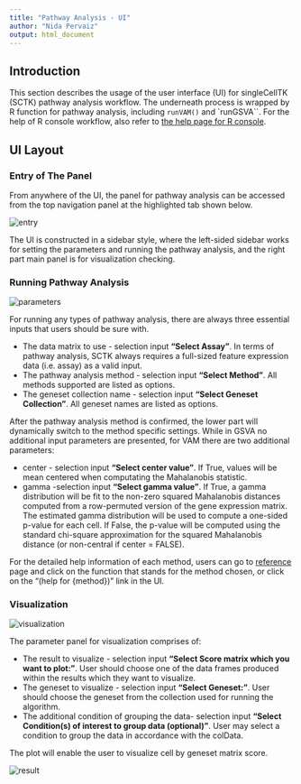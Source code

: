```yaml
---
title: "Pathway Analysis - UI"
author: "Nida Pervaiz"
output: html_document
---
```


## Introduction

This section describes the usage of the user interface (UI) for singleCellTK (SCTK) pathway analysis workflow. The underneath process is wrapped by R function for pathway analysis, including `runVAM()` and `runGSVA``. For the help of R console workflow, also refer to [the help page for R console](pathwayAnalysis.html).  

## UI Layout

### Entry of The Panel

From anywhere of the UI, the panel for pathway analysis can be accessed from the top navigation panel at the highlighted tab shown below.

![entry](ui_screenshots/pathwayAnalysis/path_ui_entry.PNG)\

The UI is constructed in a sidebar style, where the left-sided sidebar works for setting the parameters and running the pathway analysis, and the right part main panel is for visualization checking.  

### Running Pathway Analysis

![parameters](ui_screenshots/pathwayAnalysis/path_ui_parameters.PNG)\

For running any types of pathway analysis, there are always three essential inputs that users should be sure with.

- The data matrix to use - selection input **"Select Assay"**. In terms of pathway analysis, SCTK always requires a full-sized feature expression data (i.e. assay) as a valid input.
- The pathway analysis method - selection input **"Select Method"**. All methods supported are listed as options.
- The geneset collection name - selection input **"Select Geneset Collection"**. All geneset names are listed as options.

After the pathway analysis method is confirmed, the lower part will dynamically switch to the method specific settings. While in GSVA no additional input parameters are presented, for VAM there are two additional parameters: 

- center  - selection input **"Select center value"**. If True, values will be mean centered when computating the Mahalanobis statistic. 
- gamma  -selection input **"Select gamma value"**. If True, a gamma distribution will be fit to the non-zero squared Mahalanobis distances computed from a row-permuted version of the gene expression matrix. The estimated gamma distribution will be used to compute a one-sided p-value for each cell. If False, the p-value will be computed using the standard chi-square approximation for the squared Mahalanobis distance (or non-central if center = FALSE).
 

For the detailed help information of each method, users can go to [reference](../reference/index.html) page and click on the function that stands for the method chosen, or click on the "(help for {method})" link in the UI.  

### Visualization

![visualization](ui_screenshots/pathwayAnalysis/path_ui_visualization.PNG)\

The parameter panel for visualization comprises of:

- The result to visualize - selection input **"Select Score matrix which you want to plot:"**. User should choose one of the data frames produced within the results which they want to visualize.
- The geneset to visualize  - selection input **"Select Geneset:"**. User should choose the geneset from the collection used for running the algorithm.
- The additional condition of grouping the data- selection input **"Select Condition(s) of interest to group data (optional)"**. User may select a condition to group the data in accordance with the colData. 

The plot will enable the user to visualize cell by geneset matrix score. 

![result](ui_screenshots/pathwayAnalysis/path_ui_result.PNG)\

